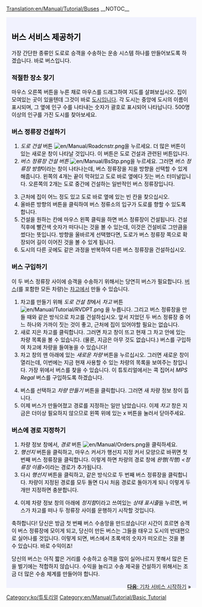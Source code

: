 [[Translation:en/Manual/Tutorial/Buses]]
__NOTOC__
{{en/Tabs|5|1
|ko/Manual/Tutorial/Main Page|1. 시작하기<!--
-->|ko/Manual/Tutorial/버스|2. 버스<!--
-->|ko/튜토리얼/기차|3. 기차<!--
-->|ko/튜토리얼/항공기|4. 항공기<!--
-->|ko/튜토리얼/결론|5. 결론}}
<div style="padding:.5em 1em 1em 1em; border-top:none; background-color:#f1f2fe; color:#000;">
{{ko/Manual/Tutorial/튜토리얼}}
==버스 서비스 제공하기==
가장 간단한 종류인 도로로 승객을 수송하는 운송 시스템 하나를 만들어보도록 하겠습니다. 바로 버스입니다.

===적절한 장소 찾기===
마우스 오른쪽 버튼을 누른 채로 마우스를 드래그하여 지도를 살펴보십시오. 집이 모여있는 곳이 있을텐데 그것이 바로 [[ko/도시|도시]]입니다. 각 도시는 중앙에 도시의 이름이 표시되며, 그 옆에 인구 수를 나타내는 숫자가 괄호로 표시되어 나타납니다. 500명 이상의 인구를 가진 도시를 찾아보세요.
{{en/Phototable|[[File:ko/Manual/Tutorial/Tutorial bus 1.png|400px|도시]]|도시|none}}

===버스 정류장 건설하기===
#''도로 건설'' 버튼 [[File:en/Manual/Roadcnstr.png]]을 누르세요. 더 많은 버튼이 있는 새로운 창이 나타날 것입니다. 이 버튼은 도로 건설과 관련된 버튼입니다.
#''버스 정류장 건설 버튼'' [[File:en/Manual/BsStp.png]]을 누르세요. 그러면 ''버스 정류장 방향''이라는 창이 나타나는데, 버스 정류장을 지을 방향을 선택할 수 있게 해줍니다. 왼쪽의 4개는 끝이 막혀있고 도로 바로 옆에다 짓는 버스 터미널입니다. 오른쪽의 2개는 도로 중간에 건설하는 일반적인 버스 정류장입니다.
{{en/Phototable|[[File:ko/Manual/Tutorial/Tutorial bus 2.png]]|방향과 지을 장소를 선택.|none|6=:}}
<ol start="3">
<li>근처에 집이 어느 정도 있고 도로 바로 옆에 있는 빈 칸을 찾으십시오. 
<li>올바른 방향의 버튼을 클릭하여 버스 정류소의 입구가 도로를 향할 수 있도록 합니다.
<li>건설을 원하는 칸에 마우스 왼쪽 클릭을 하면 버스 정류장이 건설됩니다. 건설 직후에 빨간색 숫자가 떠다니는 것을 볼 수 있는데, 이것은 건설비로 그만큼을 썼다는 뜻입니다. 방향을 올바르게 선택했다면, 도로가 버스 정류장 쪽으로 확장되어 길이 이어진 것을 볼 수 있게 됩니다.
<li>도시의 다른 곳에도 같은 과정을 반복하여 다른 버스 정류장을 건설하십시오.
</ol>
{{en/Phototable|[[File:ko/Manual/Tutorial/Tutorial bus 3.png|400px]]|두 개의 버스 정류장을 모두 건설한 뒤의 모습|none|6=:}}

===버스 구입하기===
이 두 버스 정류장 사이에 승객을 수송하기 위해서는 당연히 버스가 필요합니다. [[ko/버스|버스]](를 포함한 모든 차량)는 [[ko/차고|차고]]에서 만들 수 있습니다.
#차고를 만들기 위해 ''도로 건설 창''에서 ''차고'' 버튼[[File:en/Manual/Tutorial/RVDPT.png]] 을 누릅니다. 그리고 버스 정류장을 만들 때와 같은 방식으로 차고를 건설하십시오. 앞서 지었던 두 버스 정류장 중 어느 하나와 가까이 짓는 것이 좋고, 근처에 집이 있어야할 필요는 없습니다.
#새로 지은 차고를 클릭합니다. 그러면 차고 창이 뜨고 현재 그 차고 안에 있는 차량 목록을 볼 수 있습니다. (물론, 지금은 아무 것도 없습니다.) 버스를 구입하여 차고에 차량을 들여놓을 수 있습니다!
#차고 창의 맨 아래에 있는 ''새로운 차량'' 버튼을 누르십시오. 그러면 새로운 창이 열리는데, 이번에는 지금 현재 사용할 수 있는 차량의 목록을 보여주는 창입니다. 가장 위에서 버스를 찾을 수 있습니다. 이 튜토리얼에서는 콕 집어서 ''MPS Regal'' 버스를 구입하도록 하겠습니다.
{{en/Phototable|[[File:ko/Manual/Tutorial/Tutorial bus 4.png]]|차고 창 안에서....|none|6=:}}

<ol start="4">
<li>버스를 선택하고 ''차량 만들기'' 버튼을 클릭합니다. 그러면 새 차량 정보 창이 뜹니다.
<li>이제 버스가 만들어졌고 경로를 지정하는 일만 남았습니다. 이제 ''차고'' 창은 지금은 더이상 필요하지 않으므로 왼쪽 위에 있는 x 버튼을 눌러서 닫아주세요.
</ol>

===버스에 경로 지정하기===
#차량 정보 창에서, ''경로'' 버튼 [[File:en/Manual/Orders.png]]을 클릭하세요.
#''행선지'' 버튼을 클릭하고, 마우스 커서가 행선지 지정 커서 모양으로 바뀌면 첫 번째 버스 정류장을 클릭합니다. 이렇게 하면 차량의 경로 창에 ''완행(직행) <정류장 이름>''이라는 경로가 추가됩니다.
#다시 ''행선지'' 버튼을 클릭하고, 같은 방식으로 두 번째 버스 정류장을 클릭합니다. 차량이 지정된 경로를 모두 돌면 다시 처음 경로로 돌아가게 되니 이렇게 두 개만 지정하면 충분합니다.
{{en/Phototable|[[File:ko/Manual/Tutorial/Tutorial bus 5.png]]|경로 지정|none|6=:}}
<ol start="4">
<li>이제 차량 정보 창의 아래에 ''정지함''이라고 쓰여있는 ''상태 표시줄''을 누르면, 버스가 차고를 떠나 두 정류장 사이를 운행하기 시작할 것입니다.
</ol>
{{en/Phototable|[[File:ko/Manual/Tutorial/Tutorial bus 6.png]]|당신의 버스가 처음으로 버스 정류장에 도착하였습니다.|none|6=:}}
축하합니다! 당신은 방금 첫 번째 버스 수송망을 만드셨습니다! 시간이 흐르면 승객이 버스 정류장에 모이게 되고, 당신이 만든 버스는 그들을 태우고 도시의 반대편으로 실어나를 것입니다. 이렇게 되면, 버스에서 초록색의 숫자가 떠오르는 것을 볼 수 있습니다. 바로 수익이죠!

당신의 버스는 아직 짧은 거리를 수송하고 승객을 많이 실어나르지 못해서 많은 돈을 벌기에는 적합하지 않습니다. 수익을 늘리고 수송 제국을 건설하기 위해서는 조금 더 많은 수송 체계를 만들어야 합니다.


<span style="float: right">[[ko/튜토리얼/기차|'''다음''': 기차 서비스 시작하기]] &raquo;</span>
</div>
[[Category:ko/튜토리얼]]
[[Category:en/Manual/Tutorial/Basic Tutorial]]
